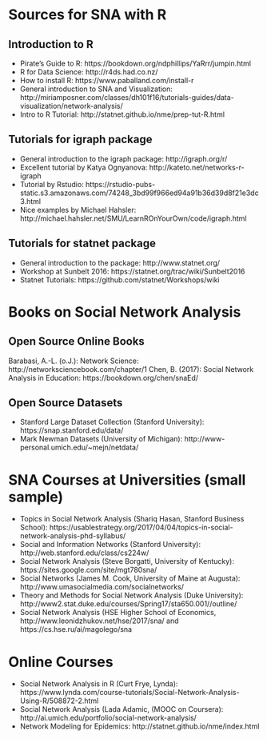 # Sources for SNA with R

## Introduction to R
* Pirate's Guide to R: https://bookdown.org/ndphillips/YaRrr/jumpin.html
* R for Data Science: http://r4ds.had.co.nz/
* How to install R: https://www.paballand.com/install-r
* General introduction to SNA and Visualization: http://miriamposner.com/classes/dh101f16/tutorials-guides/data-visualization/network-analysis/
* Intro to R Tutorial: http://statnet.github.io/nme/prep-tut-R.html

## Tutorials for igraph package
* General introduction to the igraph package: http://igraph.org/r/
* Excellent tutorial by Katya Ognyanova: http://kateto.net/networks-r-igraph
* Tutorial by Rstudio: https://rstudio-pubs-static.s3.amazonaws.com/74248_3bd99f966ed94a91b36d39d8f21e3dc3.html
* Nice examples by Michael Hahsler: http://michael.hahsler.net/SMU/LearnROnYourOwn/code/igraph.html

## Tutorials for statnet package
* General introduction to the package: http://www.statnet.org/
* Workshop at Sunbelt 2016: https://statnet.org/trac/wiki/Sunbelt2016
* Statnet Tutorials: https://github.com/statnet/Workshops/wiki

# Books on Social Network Analysis

## Open Source Online Books
Barabasi, A.-L. (o.J.): Network Science: http://networksciencebook.com/chapter/1
Chen, B. (2017): Social Network Analysis in Education: https://bookdown.org/chen/snaEd/

## Open Source Datasets
* Stanford Large Dataset Collection (Stanford University): https://snap.stanford.edu/data/
* Mark Newman Datasets (University of Michigan): http://www-personal.umich.edu/~mejn/netdata/


# SNA Courses at Universities (small sample)
* Topics in Social Network Analysis (Shariq Hasan, Stanford Business School): https://usablestrategy.org/2017/04/04/topics-in-social-network-analysis-phd-syllabus/
* Social and Information Networks (Stanford University): http://web.stanford.edu/class/cs224w/
* Social Network Analysis (Steve Borgatti, University of Kentucky): https://sites.google.com/site/mgt780sna/
* Social Networks (James M. Cook, University of Maine at Augusta): http://www.umasocialmedia.com/socialnetworks/
* Theory and Methods for Social Network Analysis (Duke University): http://www2.stat.duke.edu/courses/Spring17/sta650.001//outline/
* Social Network Analysis (HSE Higher School of Economics, http://www.leonidzhukov.net/hse/2017/sna/ and https://cs.hse.ru/ai/magolego/sna


# Online Courses
* Social Network Analysis in R (Curt Frye, Lynda): https://www.lynda.com/course-tutorials/Social-Network-Analysis-Using-R/508872-2.html
* Social Network Analysis (Lada Adamic, (MOOC on Coursera): http://ai.umich.edu/portfolio/social-network-analysis/
* Network Modeling for Epidemics: http://statnet.github.io/nme/index.html
